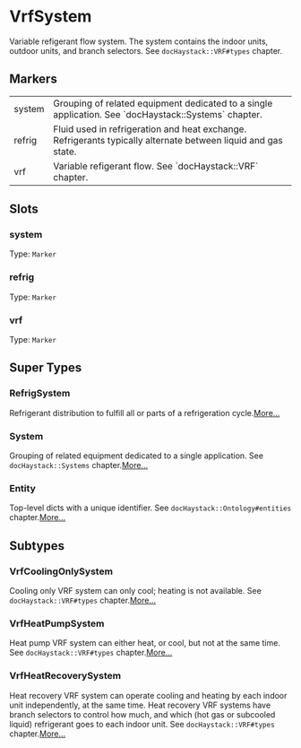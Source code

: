 # VrfSystem
Variable refigerant flow system.  The system contains the indoor
units, outdoor units, and branch selectors.  See `docHaystack::VRF#types`
chapter.
## Markers
<table>
<tbody>
<tr>
<td className='p-2 align-top'><span className='bg-sky-200 rounded-md px-3 py-1 text-sky-700 block font-semibold text-center text-sm'>system </span></td>
<td className='p-2 align-top'>Grouping of related equipment dedicated to a single application. See `docHaystack::Systems` chapter.</td>
</tr>
<tr>
<td className='p-2 align-top'><span className='bg-sky-200 rounded-md px-3 py-1 text-sky-700 block font-semibold text-center text-sm'>refrig </span></td>
<td className='p-2 align-top'>Fluid used in refrigeration and heat exchange.  Refrigerants typically alternate between liquid and gas state.</td>
</tr>
<tr>
<td className='p-2 align-top'><span className='bg-sky-200 rounded-md px-3 py-1 text-sky-700 block font-semibold text-center text-sm'>vrf </span></td>
<td className='p-2 align-top'>Variable refigerant flow.  See `docHaystack::VRF` chapter.</td>
</tr>
</tbody>
</table>

## Slots

### system
Type: `Marker`

### refrig
Type: `Marker`

### vrf
Type: `Marker`



## Super Types
### RefrigSystem
Refrigerant distribution to fulfill all or parts of a refrigeration cycle.[More...](/ph/entities/RefrigSystem)

### System
Grouping of related equipment dedicated to a single application.
See `docHaystack::Systems` chapter.[More...](/ph/entities/System)

### Entity
Top-level dicts with a unique identifier.
See `docHaystack::Ontology#entities` chapter.[More...](/ph/entities/Entity)


## Subtypes
### VrfCoolingOnlySystem
Cooling only VRF system can only cool; heating is not available.
See `docHaystack::VRF#types` chapter.[More...](./VrfCoolingOnlySystem)
### VrfHeatPumpSystem
Heat pump VRF system can either heat, or cool, but not at the same time.
See `docHaystack::VRF#types` chapter.[More...](./VrfHeatPumpSystem)
### VrfHeatRecoverySystem
Heat recovery VRF system can operate cooling and heating by each indoor unit
independently, at the same time. Heat recovery VRF systems have branch selectors
to control how much, and which (hot gas or subcooled liquid) refrigerant
goes to each indoor unit.  See `docHaystack::VRF#types` chapter.[More...](./VrfHeatRecoverySystem)
